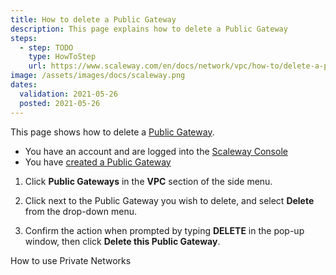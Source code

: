 ```yaml
---
title: How to delete a Public Gateway
description: This page explains how to delete a Public Gateway
steps:
  - step: TODO
    type: HowToStep
    url: https://www.scaleway.com/en/docs/network/vpc/how-to/delete-a-public-gateway
image: /assets/images/docs/scaleway.png
dates:
  validation: 2021-05-26
  posted: 2021-05-26
---
```


This page shows how to delete a [Public Gateway](/network/vpc/concepts#public-gateway).

<Message type="requirement">

  - You have an account and are logged into the [Scaleway Console](https://console.scaleway.com)
  - You have [created a Public Gateway](/network/vpc/how-to/create-a-public-gateway/)

</Message>

1. Click **Public Gateways** in the **VPC** section of the side menu.
   
2. Click <Icon name="more" /> next to the Public Gateway you wish to delete, and select **Delete** from the drop-down menu.

  <Lightbox src="scaleway-delete-gw.png" alt="" />

3. Confirm the action when prompted by typing **DELETE** in the pop-up window, then click **Delete this Public Gateway**.

<Navigation title="See Also">
  <PreviousButton to="/network/vpc/how-to/use-private-networks/">How to use Private Networks</PreviousButton>
</Navigation>
